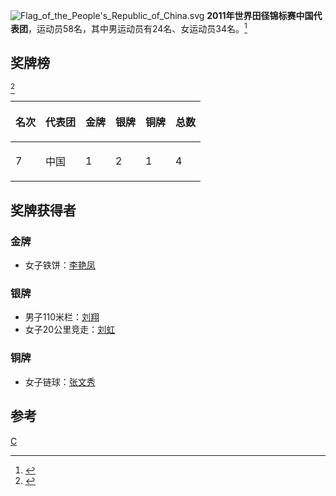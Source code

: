 [[File:Flag_of_the_People's_Republic_of_China.svg|thumb]]
'''2011年世界田径锦标赛中国代表团'''，运动员58名，其中男运动员有24名、女运动员34名。<ref>{{Cite web |url=http://sports.sohu.com/20110818/n316690919.shtml |title=存档副本 |accessdate=2011-08-30 |archive-date=2016-08-27 |archive-url=https://web.archive.org/web/20160827100135/http://sports.sohu.com/20110818/n316690919.shtml |dead-url=no }}</ref>


==奖牌榜==
<ref>{{Cite web |url=http://sports.sohu.com/s2011/4288/s317480263/ |title=存档副本 |accessdate=2011-08-30 |archive-date=2016-08-26 |archive-url=https://web.archive.org/web/20160826235404/http://sports.sohu.com/s2011/4288/s317480263/ |dead-url=no }}</ref>
{| class="wikitable"
|-
! 名次 !! 代表团 !! 金牌 !! 银牌 !! 铜牌 !! 总数
|-
| 7 || 中国 || 1|| 2 || 1 || 4
|}

==奖牌获得者==
===金牌===
*女子铁饼：[[李艳凤|李艳凤]]

===银牌===
*男子110米栏：[[刘翔|刘翔]]
*女子20公里竞走：[[刘虹|刘虹]]

===铜牌===
*女子链球：[[张文秀|张文秀]]

==参考==
<references />

{{2011年世界田径锦标赛代表团}}

[[分类:2011年世界田径锦标赛代表团|C]]